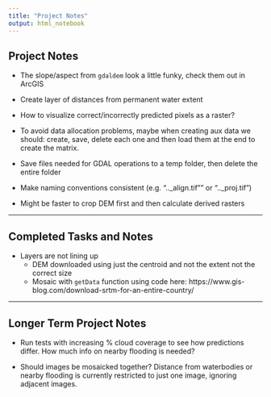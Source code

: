 ```yaml
---
title: "Project Notes"
output: html_notebook
---
```


## Project Notes
* The slope/aspect from `gdaldem` look a little funky, check them out in ArcGIS

* Create layer of distances from permanent water extent

* How to visualize correct/incorrectly predicted pixels as a raster?

* To avoid data allocation problems, maybe when creating aux data we should: create, save, delete each one and then load them at the end to create the matrix.

* Save files needed for GDAL operations to a temp folder, then delete the entire folder

* Make naming conventions consistent (e.g. ".._align.tif"" or ".._proj.tif")

* Might be faster to crop DEM first and then calculate derived rasters

***
## Completed Tasks and Notes

 * Layers are not lining up
    + DEM downloaded using just the centroid and not the extent not the correct size
    + Mosaic with `getData` function using code here: https://www.gis-blog.com/download-srtm-for-an-entire-country/

***
## Longer Term Project Notes
* Run tests with increasing % cloud coverage to see how predictions differ. How much info on nearby flooding is needed?

* Should images be mosaicked together? Distance from waterbodies or nearby flooding is currently restricted to just one image, ignoring adjacent images.
